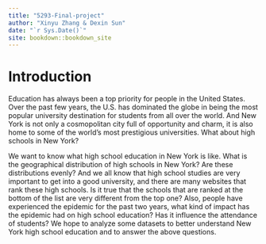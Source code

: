 ```yaml
--- 
title: "5293-Final-project"
author: "Xinyu Zhang & Dexin Sun"
date: "`r Sys.Date()`"
site: bookdown::bookdown_site
---
```


# Introduction

Education has always been a top priority for people in the United States. Over the past few years, the U.S. has dominated the globe in being the most popular university destination for students from all over the world. And New York is not only a cosmopolitan city full of opportunity and charm, it is also home to some of the world’s most prestigious universities.
What about high schools in New York? 

We want to know what high school education in New York is like. What is the geographical distribution of high schools in New York? Are these distributions evenly? And we all know that high school studies are very important to get into a good university, and there are many websites that rank these high schools. Is it true that the schools that are ranked at the bottom of the list are very different from the top one? Also, people have experienced the epidemic for the past two years, what kind of impact has the epidemic had on high school education? Has it influence the attendance of students? We hope to analyze some datasets to better understand New York high school education and to answer the above questions.
